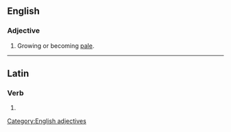 ==English==

===Adjective===
{{head|en}}

# Growing or becoming [[pale]].

[[Category:English adjectives]]

----

==Latin==

===Verb===
{{la-verb-form|pallēscent}}

# {{conjugation of|pallēscō||3|p|fut|act|ind|lang=la}}